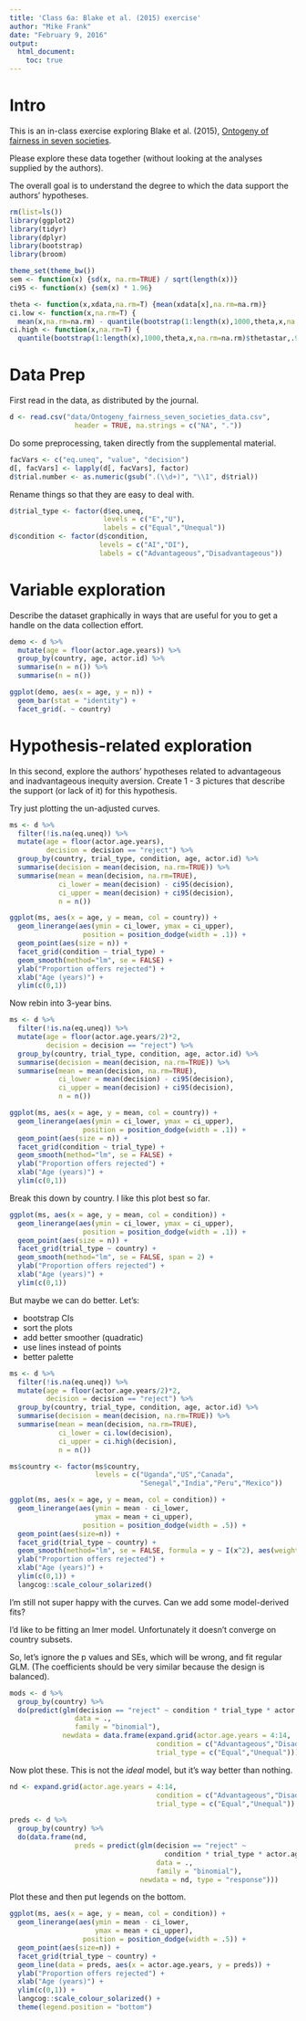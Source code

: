 ```yaml
---
title: 'Class 6a: Blake et al. (2015) exercise'
author: "Mike Frank"
date: "February 9, 2016"
output: 
  html_document:
    toc: true
---
```


# Intro

This is an in-class exercise exploring Blake et al. (2015), [Ontogeny of fairness in seven societies](http://www.nature.com/nature/journal/v528/n7581/full/nature15703.html).

Please explore these data together (without looking at the analyses supplied by the authors). 

The overall goal is to understand the degree to which the data support the authors' hypotheses. 

```r
rm(list=ls())
library(ggplot2)
library(tidyr)
library(dplyr)
library(bootstrap)
library(broom)

theme_set(theme_bw())
sem <- function(x) {sd(x, na.rm=TRUE) / sqrt(length(x))}
ci95 <- function(x) {sem(x) * 1.96}

theta <- function(x,xdata,na.rm=T) {mean(xdata[x],na.rm=na.rm)}
ci.low <- function(x,na.rm=T) {
  mean(x,na.rm=na.rm) - quantile(bootstrap(1:length(x),1000,theta,x,na.rm=na.rm)$thetastar,.025,na.rm=na.rm)}
ci.high <- function(x,na.rm=T) {
  quantile(bootstrap(1:length(x),1000,theta,x,na.rm=na.rm)$thetastar,.975,na.rm=na.rm) - mean(x,na.rm=na.rm)}

```

# Data Prep

First read in the data, as distributed by the journal. 

```r
d <- read.csv("data/Ontogeny_fairness_seven_societies_data.csv", 
                header = TRUE, na.strings = c("NA", "."))
```

Do some preprocessing, taken directly from the supplemental material. 

```r
facVars <- c("eq.uneq", "value", "decision")
d[, facVars] <- lapply(d[, facVars], factor)
d$trial.number <- as.numeric(gsub(".(\\d+)", "\\1", d$trial))
```

Rename things so that they are easy to deal with. 

```r
d$trial_type <- factor(d$eq.uneq, 
                       levels = c("E","U"), 
                       labels = c("Equal","Unequal"))
d$condition <- factor(d$condition,
                      levels = c("AI","DI"), 
                      labels = c("Advantageous","Disadvantageous"))
```

# Variable exploration

Describe the dataset graphically in ways that are useful for you to get a handle on the data collection effort. 

```r
demo <- d %>%
  mutate(age = floor(actor.age.years)) %>%
  group_by(country, age, actor.id) %>%
  summarise(n = n()) %>%
  summarise(n = n())

ggplot(demo, aes(x = age, y = n)) + 
  geom_bar(stat = "identity") + 
  facet_grid(. ~ country)
```

# Hypothesis-related exploration

In this second, explore the authors' hypotheses related to advantageous and inadvantageous inequity aversion. Create 1 - 3 pictures that describe the support (or lack of it) for this hypothesis. 

Try just plotting the un-adjusted curves. 

```r
ms <- d %>%
  filter(!is.na(eq.uneq)) %>%
  mutate(age = floor(actor.age.years), 
         decision = decision == "reject") %>%
  group_by(country, trial_type, condition, age, actor.id) %>%
  summarise(decision = mean(decision, na.rm=TRUE)) %>%
  summarise(mean = mean(decision, na.rm=TRUE), 
            ci_lower = mean(decision) - ci95(decision),
            ci_upper = mean(decision) + ci95(decision),
            n = n())

ggplot(ms, aes(x = age, y = mean, col = country)) + 
  geom_linerange(aes(ymin = ci_lower, ymax = ci_upper), 
                  position = position_dodge(width = .1)) + 
  geom_point(aes(size = n)) +
  facet_grid(condition ~ trial_type) + 
  geom_smooth(method="lm", se = FALSE) + 
  ylab("Proportion offers rejected") +
  xlab("Age (years)") +
  ylim(c(0,1)) 
```

Now rebin into 3-year bins.

```r
ms <- d %>%
  filter(!is.na(eq.uneq)) %>%
  mutate(age = floor(actor.age.years/2)*2, 
         decision = decision == "reject") %>%
  group_by(country, trial_type, condition, age, actor.id) %>%
  summarise(decision = mean(decision, na.rm=TRUE)) %>%
  summarise(mean = mean(decision, na.rm=TRUE), 
            ci_lower = mean(decision) - ci95(decision),
            ci_upper = mean(decision) + ci95(decision),
            n = n())

ggplot(ms, aes(x = age, y = mean, col = country)) + 
  geom_linerange(aes(ymin = ci_lower, ymax = ci_upper), 
                  position = position_dodge(width = .1)) + 
  geom_point(aes(size = n)) +
  facet_grid(condition ~ trial_type) + 
  geom_smooth(method="lm", se = FALSE) + 
  ylab("Proportion offers rejected") +
  xlab("Age (years)") +
  ylim(c(0,1)) 
```

Break this down by country. I like this plot best so far. 

```r
ggplot(ms, aes(x = age, y = mean, col = condition)) + 
  geom_linerange(aes(ymin = ci_lower, ymax = ci_upper), 
                  position = position_dodge(width = .1)) + 
  geom_point(aes(size = n)) +
  facet_grid(trial_type ~ country) + 
  geom_smooth(method="lm", se = FALSE, span = 2) + 
  ylab("Proportion offers rejected") +
  xlab("Age (years)") +
  ylim(c(0,1)) 
```

But maybe we can do better. Let's:

+ bootstrap CIs
+ sort the plots
+ add better smoother (quadratic)
+ use lines instead of points
+ better palette

```r
ms <- d %>%
  filter(!is.na(eq.uneq)) %>%
  mutate(age = floor(actor.age.years/2)*2, 
         decision = decision == "reject") %>%
  group_by(country, trial_type, condition, age, actor.id) %>%
  summarise(decision = mean(decision, na.rm=TRUE)) %>%
  summarise(mean = mean(decision, na.rm=TRUE), 
            ci_lower = ci.low(decision),
            ci_upper = ci.high(decision),
            n = n())

ms$country <- factor(ms$country, 
                     levels = c("Uganda","US","Canada",
                                "Senegal","India","Peru","Mexico"))

ggplot(ms, aes(x = age, y = mean, col = condition)) + 
  geom_linerange(aes(ymin = mean - ci_lower, 
                     ymax = mean + ci_upper), 
                  position = position_dodge(width = .5)) + 
  geom_point(aes(size=n)) +
  facet_grid(trial_type ~ country) + 
  geom_smooth(method="lm", se = FALSE, formula = y ~ I(x^2), aes(weight = 1/n)) + 
  ylab("Proportion offers rejected") +
  xlab("Age (years)") +
  ylim(c(0,1)) + 
  langcog::scale_colour_solarized()
```

I'm still not super happy with the curves. Can we add some model-derived fits?

I'd like to be fitting an lmer model. Unfortunately it doesn't converge on country subsets.

So, let's ignore the p values and SEs, which will be wrong, and fit regular GLM. (The coefficients should be very similar because the design is balanced). 

```r
mods <- d %>% 
  group_by(country) %>%
  do(predict(glm(decision == "reject" ~ condition * trial_type * actor.age.years,
                data = ., 
                family = "binomial"), 
             newdata = data.frame(expand.grid(actor.age.years = 4:14, 
                                    condition = c("Advantageous","Disadvantageous"), 
                                    trial_type = c("Equal","Unequal")))))
```

Now plot these. This is not the *ideal* model, but it's way better than nothing. 

```r
nd <- expand.grid(actor.age.years = 4:14, 
                                    condition = c("Advantageous","Disadvantageous"), 
                                    trial_type = c("Equal","Unequal"))

preds <- d %>%
  group_by(country) %>%
  do(data.frame(nd, 
                preds = predict(glm(decision == "reject" ~ 
                                      condition * trial_type * actor.age.years,
                                    data = ., 
                                    family = "binomial"), 
                                newdata = nd, type = "response")))
```                  

Plot these and then put legends on the bottom. 

```r
ggplot(ms, aes(x = age, y = mean, col = condition)) + 
  geom_linerange(aes(ymin = mean - ci_lower, 
                     ymax = mean + ci_upper), 
                  position = position_dodge(width = .5)) + 
  geom_point(aes(size=n)) +
  facet_grid(trial_type ~ country) + 
  geom_line(data = preds, aes(x = actor.age.years, y = preds)) + 
  ylab("Proportion offers rejected") +
  xlab("Age (years)") +
  ylim(c(0,1)) + 
  langcog::scale_colour_solarized() + 
  theme(legend.position = "bottom")
```